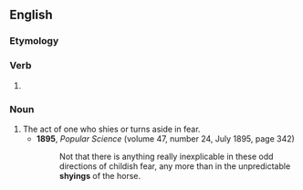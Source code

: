 ==English==

===Etymology===
{{suffix|en|shy|ing}}

===Verb===
{{head|en|verb form}}

# {{present participle of|en|shy|nocat=1}}

===Noun===
{{en-noun}}

# The act of one who shies or turns aside in fear.
#* '''1895''', ''Popular Science'' (volume 47, number 24, July 1895, page 342)
#*: Not that there is anything really inexplicable in these odd directions of childish fear, any more than in the unpredictable '''shyings''' of the horse.